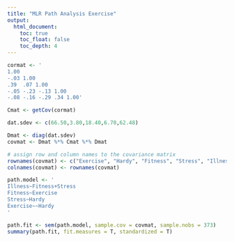 ```yaml
---
title: "MLR Path Analysis Exercise"
output:
  html_document:
    toc: true
    toc_float: false
    toc_depth: 4
---
```


```r
cormat <- '
1.00
-.03 1.00
.39  .07 1.00
-.05 -.23 -.13 1.00
-.08 -.16 -.29 .34 1.00'

Cmat <- getCov(cormat)

dat.sdev <- c(66.50,3.80,18.40,6.70,62.48)

Dmat <- diag(dat.sdev)
covmat <- Dmat %*% Cmat %*% Dmat

# assign row and column names to the covariance matrix
rownames(covmat) <- c("Exercise", "Hardy", "Fitness", "Stress", "Illness")
colnames(covmat) <- rownames(covmat)

path.model <- '
Illness~Fitness+Stress
Fitness~Exercise
Stress~Hardy
Exercise~~Hardy
'

path.fit <- sem(path.model, sample.cov = covmat, sample.nobs = 373)
summary(path.fit, fit.measures = T, standardized = T)
```


